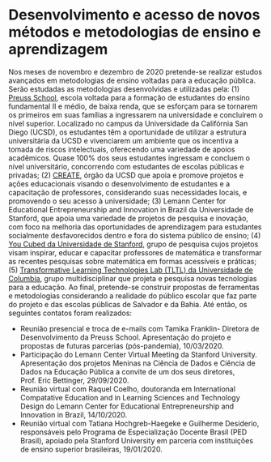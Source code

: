 # Desenvolvimento e acesso de novos métodos e metodologias de ensino e aprendizagem

Nos meses de novembro e dezembro de 2020 pretende-se realizar estudos avançados em metodologias de ensino voltadas para a educação pública. Serão estudadas as metodologias desenvolvidas e utilizadas pela: (1) [Preuss School](https://preuss.ucsd.edu/), escola voltada para a formação de estudantes do ensino fundamental II e médio, de baixa renda, que se esforçam para se tornarem os primeiros em suas famílias a ingressarem na universidade e concluírem o nível superior. Localizado no campus da Universidade da Califórnia San Diego (UCSD), os estudantes têm a oportunidade de utilizar a estrutura universitária da UCSD e vivenciarem um ambiente que os incentiva a tomada de riscos intelectuais, oferecendo uma variedade de apoios acadêmicos. Quase 100% dos seus estudantes ingressam e concluem o nível universitário, concorrendo com estudantes de escolas públicas e privadas; (2) [CREATE](https://create.ucsd.edu/), órgão da UCSD que apoia e promove projetos e ações educacionais visando o desenvolvimento de estudantes e a capacitação de professores, considerando suas necessidades locais, e promovendo o seu acesso à universidade; (3) Lemann Center for Educational Entrepreneurship and Innovation in Brazil da Universidade de Stanford, que apoia uma variedade de projetos de pesquisa e inovação, com foco na melhoria das oportunidades de aprendizagem para estudantes socialmente desfavorecidos dentro e fora do sistema público de ensino; (4) [You Cubed da Universidade de Stanford](https://www.youcubed.org/), grupo de pesquisa cujos projetos visam inspirar, educar e capacitar professores de matemática e transformar as recentes pesquisas sobre matemática em formas acessíveis e práticas; (5) [Transformative Learning Technologies Lab (TLTL) da Universidade de Columbia](https://tltlab.org/), grupo multidisciplinar que projeta e pesquisa novas tecnologias para a educação. Ao final, pretende-se construir propostas de ferramentas e metodologias considerando a realidade do público escolar que faz parte do projeto e das escolas públicas de Salvador e da Bahia. Até então, os seguintes contatos foram realizados:

 - Reunião presencial e troca de e-mails com Tamika Franklin- Diretora de Desenvolvimento da Preuss School. Apresentação do projeto e propostas de futuras parcerias (pós-pandemia), 10/03/2020.
 - Participação do Lemann Center Virtual Meeting da Stanford University. Apresentação dos projetos Meninas na Ciência de Dados e Ciência de Dados na Educação Pública a convite de um dos seus diretores, Prof. Eric Bettinger, 29/09/2020.
 - Reunião virtual com Raquel Coelho, doutoranda em International Compatative Education and in Learning Sciences and Technology Design do Lemann Center for Educational Entrepreneurship and Innovation in Brazil, 14/10/2020.
 - Reunião virtual com Tatiana Hochgreb-Haegeke e Guilherme Desiderio, responsáveis pelo Programa de Especialização Docente Brasil (PED Brasil), apoiado pela Stanford University em parceria com instituições de ensino superior brasileiras, 19/01/2020.
